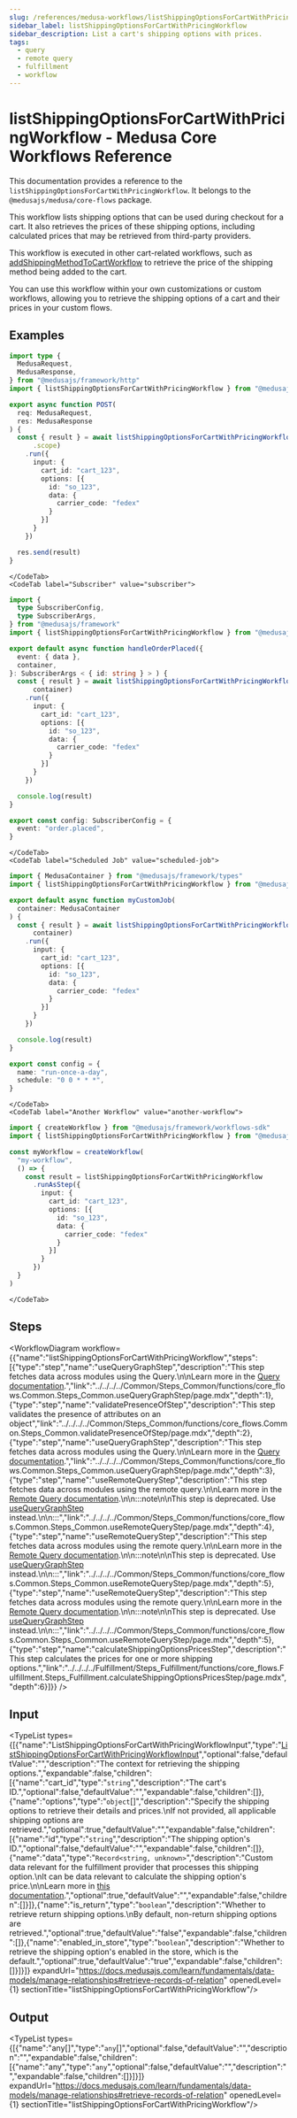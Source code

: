 ```yaml
---
slug: /references/medusa-workflows/listShippingOptionsForCartWithPricingWorkflow
sidebar_label: listShippingOptionsForCartWithPricingWorkflow
sidebar_description: List a cart's shipping options with prices.
tags:
  - query
  - remote query
  - fulfillment
  - workflow
---
```



# listShippingOptionsForCartWithPricingWorkflow - Medusa Core Workflows Reference

This documentation provides a reference to the `listShippingOptionsForCartWithPricingWorkflow`. It belongs to the `@medusajs/medusa/core-flows` package.

This workflow lists shipping options that can be used during checkout for a cart. It also retrieves the prices
of these shipping options, including calculated prices that may be retrieved from third-party providers.

This workflow is executed in other cart-related workflows, such as [addShippingMethodToCartWorkflow](../core_flows.Cart.Workflows_Cart.addShippingMethodToCartWorkflow/page.mdx) to retrieve the
price of the shipping method being added to the cart.

You can use this workflow within your own customizations or custom workflows, allowing you to retrieve the shipping options of a cart and their prices
in your custom flows.

<SourceCodeLink link="https://github.com/medusajs/medusa/blob/0c698194ea8706ccde00f25fd231e9b4ef8ccbe1/packages/core/core-flows/src/cart/workflows/list-shipping-options-for-cart-with-pricing.ts#L76" />

## Examples

<CodeTabs group="workflow-exection">
    <CodeTab label="API Route" value="api-route">
    
```ts title="src/api/workflow/route.ts"
import type {
  MedusaRequest,
  MedusaResponse,
} from "@medusajs/framework/http"
import { listShippingOptionsForCartWithPricingWorkflow } from "@medusajs/medusa/core-flows"

export async function POST(
  req: MedusaRequest,
  res: MedusaResponse
) {
  const { result } = await listShippingOptionsForCartWithPricingWorkflow(req
      .scope)
    .run({
      input: {
        cart_id: "cart_123",
        options: [{
          id: "so_123",
          data: {
            carrier_code: "fedex"
          }
        }]
      }
    })

  res.send(result)
}
```

    </CodeTab>
    <CodeTab label="Subscriber" value="subscriber">
    
```ts title="src/subscribers/order-placed.ts"
import {
  type SubscriberConfig,
  type SubscriberArgs,
} from "@medusajs/framework"
import { listShippingOptionsForCartWithPricingWorkflow } from "@medusajs/medusa/core-flows"

export default async function handleOrderPlaced({
  event: { data },
  container,
}: SubscriberArgs < { id: string } > ) {
  const { result } = await listShippingOptionsForCartWithPricingWorkflow(
      container)
    .run({
      input: {
        cart_id: "cart_123",
        options: [{
          id: "so_123",
          data: {
            carrier_code: "fedex"
          }
        }]
      }
    })

  console.log(result)
}

export const config: SubscriberConfig = {
  event: "order.placed",
}
```

    </CodeTab>
    <CodeTab label="Scheduled Job" value="scheduled-job">
    
```ts title="src/jobs/message-daily.ts"
import { MedusaContainer } from "@medusajs/framework/types"
import { listShippingOptionsForCartWithPricingWorkflow } from "@medusajs/medusa/core-flows"

export default async function myCustomJob(
  container: MedusaContainer
) {
  const { result } = await listShippingOptionsForCartWithPricingWorkflow(
      container)
    .run({
      input: {
        cart_id: "cart_123",
        options: [{
          id: "so_123",
          data: {
            carrier_code: "fedex"
          }
        }]
      }
    })

  console.log(result)
}

export const config = {
  name: "run-once-a-day",
  schedule: "0 0 * * *",
}
```

    </CodeTab>
    <CodeTab label="Another Workflow" value="another-workflow">
    
```ts title="src/workflows/my-workflow.ts"
import { createWorkflow } from "@medusajs/framework/workflows-sdk"
import { listShippingOptionsForCartWithPricingWorkflow } from "@medusajs/medusa/core-flows"

const myWorkflow = createWorkflow(
  "my-workflow",
  () => {
    const result = listShippingOptionsForCartWithPricingWorkflow
      .runAsStep({
        input: {
          cart_id: "cart_123",
          options: [{
            id: "so_123",
            data: {
              carrier_code: "fedex"
            }
          }]
        }
      })
  }
)
```

    </CodeTab>
  </CodeTabs>

## Steps

<WorkflowDiagram workflow={{"name":"listShippingOptionsForCartWithPricingWorkflow","steps":[{"type":"step","name":"useQueryGraphStep","description":"This step fetches data across modules using the Query.\n\nLearn more in the [Query documentation](https://docs.medusajs.com/learn/fundamentals/module-links/query).","link":"../../../../Common/Steps_Common/functions/core_flows.Common.Steps_Common.useQueryGraphStep/page.mdx","depth":1},{"type":"step","name":"validatePresenceOfStep","description":"This step validates the presence of attributes on an object","link":"../../../../Common/Steps_Common/functions/core_flows.Common.Steps_Common.validatePresenceOfStep/page.mdx","depth":2},{"type":"step","name":"useQueryGraphStep","description":"This step fetches data across modules using the Query.\n\nLearn more in the [Query documentation](https://docs.medusajs.com/learn/fundamentals/module-links/query).","link":"../../../../Common/Steps_Common/functions/core_flows.Common.Steps_Common.useQueryGraphStep/page.mdx","depth":3},{"type":"step","name":"useRemoteQueryStep","description":"This step fetches data across modules using the remote query.\n\nLearn more in the [Remote Query documentation](https://docs.medusajs.com/learn/fundamentals/module-links/query).\n\n:::note\n\nThis step is deprecated. Use [useQueryGraphStep](../../../../Common/Steps_Common/functions/core_flows.Common.Steps_Common.useQueryGraphStep/page.mdx) instead.\n\n:::","link":"../../../../Common/Steps_Common/functions/core_flows.Common.Steps_Common.useRemoteQueryStep/page.mdx","depth":4},{"type":"step","name":"useRemoteQueryStep","description":"This step fetches data across modules using the remote query.\n\nLearn more in the [Remote Query documentation](https://docs.medusajs.com/learn/fundamentals/module-links/query).\n\n:::note\n\nThis step is deprecated. Use [useQueryGraphStep](../../../../Common/Steps_Common/functions/core_flows.Common.Steps_Common.useQueryGraphStep/page.mdx) instead.\n\n:::","link":"../../../../Common/Steps_Common/functions/core_flows.Common.Steps_Common.useRemoteQueryStep/page.mdx","depth":5},{"type":"step","name":"useRemoteQueryStep","description":"This step fetches data across modules using the remote query.\n\nLearn more in the [Remote Query documentation](https://docs.medusajs.com/learn/fundamentals/module-links/query).\n\n:::note\n\nThis step is deprecated. Use [useQueryGraphStep](../../../../Common/Steps_Common/functions/core_flows.Common.Steps_Common.useQueryGraphStep/page.mdx) instead.\n\n:::","link":"../../../../Common/Steps_Common/functions/core_flows.Common.Steps_Common.useRemoteQueryStep/page.mdx","depth":5},{"type":"step","name":"calculateShippingOptionsPricesStep","description":"This step calculates the prices for one or more shipping options.","link":"../../../../Fulfillment/Steps_Fulfillment/functions/core_flows.Fulfillment.Steps_Fulfillment.calculateShippingOptionsPricesStep/page.mdx","depth":6}]}} />

## Input

<TypeList types={[{"name":"ListShippingOptionsForCartWithPricingWorkflowInput","type":"[ListShippingOptionsForCartWithPricingWorkflowInput](../../../../../types/types/types.ListShippingOptionsForCartWithPricingWorkflowInput/page.mdx)","optional":false,"defaultValue":"","description":"The context for retrieving the shipping options.","expandable":false,"children":[{"name":"cart_id","type":"`string`","description":"The cart's ID.","optional":false,"defaultValue":"","expandable":false,"children":[]},{"name":"options","type":"`object`[]","description":"Specify the shipping options to retrieve their details and prices.\nIf not provided, all applicable shipping options are retrieved.","optional":true,"defaultValue":"","expandable":false,"children":[{"name":"id","type":"`string`","description":"The shipping option's ID.","optional":false,"defaultValue":"","expandable":false,"children":[]},{"name":"data","type":"`Record<string, unknown>`","description":"Custom data relevant for the fulfillment provider that processes this shipping option.\nIt can be data relevant to calculate the shipping option's price.\n\nLearn more in [this documentation](https://docs.medusajs.com/resources/commerce-modules/fulfillment/shipping-option#data-property).","optional":true,"defaultValue":"","expandable":false,"children":[]}]},{"name":"is_return","type":"`boolean`","description":"Whether to retrieve return shipping options.\nBy default, non-return shipping options are retrieved.","optional":true,"defaultValue":"false","expandable":false,"children":[]},{"name":"enabled_in_store","type":"`boolean`","description":"Whether to retrieve the shipping option's enabled in the store, which is the default.","optional":true,"defaultValue":"true","expandable":false,"children":[]}]}]} expandUrl="https://docs.medusajs.com/learn/fundamentals/data-models/manage-relationships#retrieve-records-of-relation" openedLevel={1} sectionTitle="listShippingOptionsForCartWithPricingWorkflow"/>

## Output

<TypeList types={[{"name":"any[]","type":"`any`[]","optional":false,"defaultValue":"","description":"","expandable":false,"children":[{"name":"any","type":"`any`","optional":false,"defaultValue":"","description":"","expandable":false,"children":[]}]}]} expandUrl="https://docs.medusajs.com/learn/fundamentals/data-models/manage-relationships#retrieve-records-of-relation" openedLevel={1} sectionTitle="listShippingOptionsForCartWithPricingWorkflow"/>
